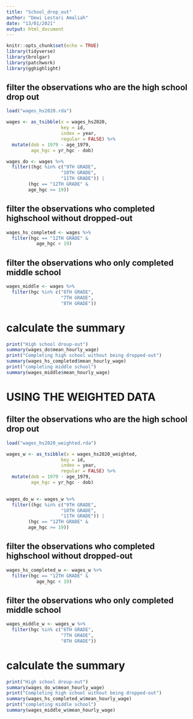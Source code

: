```yaml
---
title: "School_drop_out"
author: "Dewi Lestari Amaliah"
date: "13/01/2021"
output: html_document
---
```


```r
knitr::opts_chunk$set(echo = TRUE)
library(tidyverse)
library(brolgar)
library(patchwork)
library(gghighlight)
```


## filter the observations who are the high school drop out

```r
load("wages_hs2020.rda")

wages <- as_tsibble(x = wages_hs2020,
                    key = id,
                    index = year,
                    regular = FALSE) %>%
  mutate(dob = 1979 - age_1979, 
         age_hgc = yr_hgc - dob)

wages_do <- wages %>%
  filter((hgc %in% c("9TH GRADE", 
                    "10TH GRADE",
                    "11TH GRADE")) |
        (hgc == "12TH GRADE" & 
        age_hgc >= 19))
```


## filter the observations who completed highschool without dropped-out

```r
wages_hs_completed <- wages %>%
  filter(hgc == "12TH GRADE" &
           age_hgc < 19)
```


## filter the observations who only completed middle school

```r
wages_middle <- wages %>%
  filter(hgc %in% c("6TH GRADE", 
                    "7TH GRADE",
                    "8TH GRADE"))
```


# calculate the summary

```r
print("High school droup-out")
summary(wages_do$mean_hourly_wage)
print("Completing high school without being dropped-out")
summary(wages_hs_completed$mean_hourly_wage)
print("completing middle school")
summary(wages_middle$mean_hourly_wage)
```

# USING THE WEIGHTED DATA


## filter the observations who are the high school drop out

```r
load("wages_hs2020_weighted.rda")

wages_w <- as_tsibble(x = wages_hs2020_weighted,
                    key = id,
                    index = year,
                    regular = FALSE) %>%
  mutate(dob = 1979 - age_1979, 
         age_hgc = yr_hgc - dob)
  

wages_do_w <- wages_w %>%
  filter((hgc %in% c("9TH GRADE", 
                    "10TH GRADE",
                    "11TH GRADE")) |
        (hgc == "12TH GRADE" & 
        age_hgc >= 19))
```


## filter the observations who completed highschool without dropped-out

```r
wages_hs_completed_w <- wages_w %>%
  filter(hgc == "12TH GRADE" &
           age_hgc < 19)
```


## filter the observations who only completed middle school

```r
wages_middle_w <- wages_w %>%
  filter(hgc %in% c("6TH GRADE", 
                    "7TH GRADE",
                    "8TH GRADE"))
```


# calculate the summary

```r
print("High school droup-out")
summary(wages_do_w$mean_hourly_wage)
print("Completing high school without being dropped-out")
summary(wages_hs_completed_w$mean_hourly_wage)
print("completing middle school")
summary(wages_middle_w$mean_hourly_wage)
```







